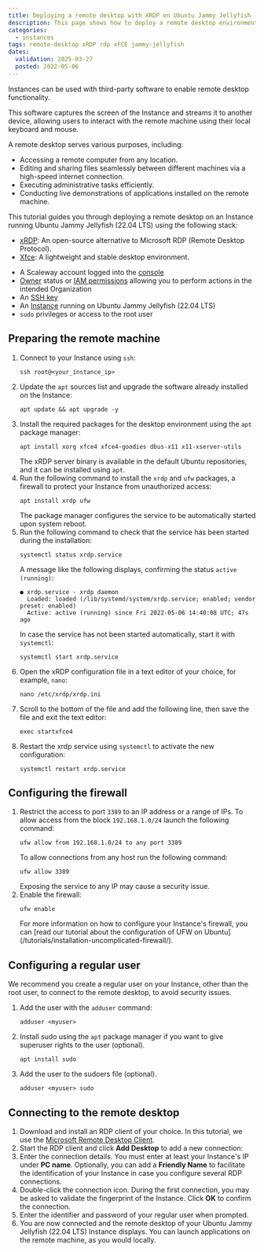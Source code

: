 ```yaml
---
title: Deploying a remote desktop with XRDP on Ubuntu Jammy Jellyfish (22.04 LTS)
description: This page shows how to deploy a remote desktop environment with xfce and xrdp on Jammy Jellyfish (22.04 LTS)
categories:
  - instances
tags: remote-desktop xRDP rdp xFCE jammy-jellyfish
dates:
  validation: 2025-03-27
  posted: 2022-05-06
---
```




Instances can be used with third-party software to enable remote desktop functionality.

This software captures the screen of the Instance and streams it to another device, allowing users to interact with the remote machine using their local keyboard and mouse.

A remote desktop serves various purposes, including:

- Accessing a remote computer from any location.
- Editing and sharing files seamlessly between different machines via a high-speed internet connection.
- Executing administrative tasks efficiently.
- Conducting live demonstrations of applications installed on the remote machine.

This tutorial guides you through deploying a remote desktop on an Instance running Ubuntu Jammy Jellyfish (22.04 LTS) using the following stack:

- [xRDP](http://xrdp.org/): An open-source alternative to Microsoft RDP (Remote Desktop Protocol).
- [Xfce](https://xfce.org/): A lightweight and stable desktop environment.

<Requirements />

- A Scaleway account logged into the [console](https://console.scaleway.com)
- [Owner](/iam/concepts/#owner) status or [IAM permissions](/iam/concepts/#permission) allowing you to perform actions in the intended Organization
- An [SSH key](/organizations-and-projects/how-to/create-ssh-key/)
- An [Instance](/instances/how-to/create-an-instance/) running on Ubuntu Jammy Jellyfish (22.04 LTS)
- `sudo` privileges or access to the root user

## Preparing the remote machine

1. Connect to your Instance using `ssh`:
    ```
    ssh root@<your_instance_ip>
    ```
2. Update the `apt` sources list and upgrade the software already installed on the Instance:
    ```
    apt update && apt upgrade -y
    ```
3. Install the required packages for the desktop environment using the `apt` package manager:
    ```
    apt install xorg xfce4 xfce4-goodies dbus-x11 x11-xserver-utils
    ```
    The xRDP server binary is available in the default Ubuntu repositories, and it can be installed using `apt`.
4. Run the following command to install the `xrdp` and `ufw` packages, a firewall to protect your Instance from unauthorized access:
    ```
    apt install xrdp ufw
    ```
    The package manager configures the service to be automatically started upon system reboot.
5. Run the following command to check that the service has been started during the installation:
    ```
    systemctl status xrdp.service
    ```
    A message like the following displays, confirming the status `active (running)`:
    ```
    ● xrdp.service - xrdp daemon
      Loaded: loaded (/lib/systemd/system/xrdp.service; enabled; vendor preset: enabled)
      Active: active (running) since Fri 2022-05-06 14:40:08 UTC; 47s ago
    ```
    In case the service has not been started automatically, start it with `systemctl`:
    ```
    systemctl start xrdp.service
    ```
6. Open the xRDP configuration file in a text editor of your choice, for example, `nano`:
    ```
    nano /etc/xrdp/xrdp.ini
    ```
7. Scroll to the bottom of the file and add the following line, then save the file and exit the text editor:
    ```
    exec startxfce4
    ```
8. Restart the xrdp service using `systemctl` to activate the new configuration:
    ```
    systemctl restart xrdp.service
    ```

## Configuring the firewall

1. Restrict the access to port `3389` to an IP address or a range of IPs. To allow access from the block `192.168.1.0/24` launch the following command:
    ```
    ufw allow from 192.168.1.0/24 to any port 3389
    ```
    To allow connections from any host run the following command:
    ```
    ufw allow 3389
    ```
    <Message type="important">
      Exposing the service to any IP may cause a security issue.
    </Message>
2. Enable the firewall:
    ```
    ufw enable
    ```
    <Message type="tip">
      For more information on how to configure your Instance's firewall, you can [read our tutorial about the configuration of UFW on Ubuntu](/tutorials/installation-uncomplicated-firewall/).
    </Message>

## Configuring a regular user

We recommend you create a regular user on your Instance, other than the root user, to connect to the remote desktop, to avoid security issues.

1. Add the user with the `adduser` command:
    ```
    adduser <myuser>
    ```
2. Install sudo using the `apt` package manager if you want to give superuser rights to the user (optional).
    ```
    apt install sudo
    ```
3. Add the user to the sudoers file (optional).
    ```
    adduser <myuser> sudo
    ```

## Connecting to the remote desktop

1. Download and install an RDP client of your choice. In this tutorial, we use the [Microsoft Remote Desktop Client](https://docs.microsoft.com/en-us/windows-server/remote/remote-desktop-services/clients/remote-desktop-clients).
2. Start the RDP client and click **Add Desktop** to add a new connection:
    <Lightbox image={image} alt="" />
3. Enter the connection details. You must enter at least your Instance's IP under **PC name**. Optionally, you can add a **Friendly Name** to facilitate the identification of your Instance in case you configure several RDP connections.
    <Lightbox image={image2} alt="" />
4. Double-click the connection icon. During the first connection, you may be asked to validate the fingerprint of the Instance. Click **OK** to confirm the connection.
5. Enter the identifier and password of your regular user when prompted.
6. You are now connected and the remote desktop of your Ubuntu Jammy Jellyfish (22.04 LTS) Instance displays. You can launch applications on the remote machine, as you would locally.
    <Lightbox image={image3} alt="" />